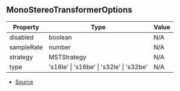 ## MonoStereoTransformerOptions

| Property | Type | Value |
| ----------- | ----------- | ----------- |
| disabled | boolean | N/A |
| sampleRate | number | N/A |
| strategy | MSTStrategy | N/A |
| type | 's16le' \| 's16be' \| 's32le' \| 's32be' | N/A |


- [Source](https://github.com/Androz2091/discord-player/blob/62d0fce/packages/equalizer/src/audio/MonoStereoTransformer.ts#L11)